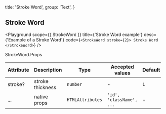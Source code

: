 
  title: 'Stroke Word',
  group: 'Text',
}

## Stroke Word

<Playground
  scope={{ StrokeWord }}
  title={'Stroke Word example'}
  desc={'Example of a Stroke Word'}
  code={`
  <StrokeWord stroke={2}>
    Stroke Word
  </StrokeWord>
  `}
/>

<Attributes edit="/pages/components/Stroke-word.mdx">
<Attributes.Title>StrokeWord.Props</Attributes.Title>

| Attribute | Description      | Type             | Accepted values          | Default |
| --------- | ---------------- | ---------------- | ------------------------ | ------- |
| stroke?   | stroke thickness | `number`         | -                        | `1`     |
| ...       | native props     | `HTMLAttributes` | `'id', 'className', ...` | -       |

</Attributes>
